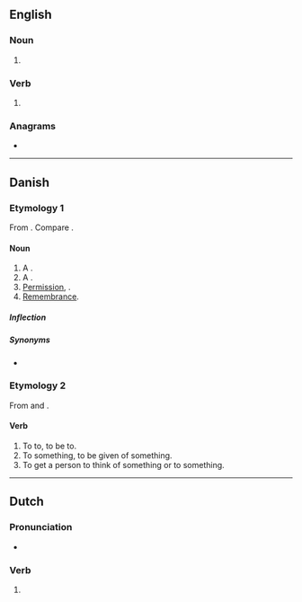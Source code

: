 {{also|Minde}}
==English==

===Noun===
{{en-noun}}

# {{obsolete spelling of|mind|lang=en}}

===Verb===
{{en-verb|mind}}

# {{obsolete spelling of|mind|lang=en}}

===Anagrams===
* {{anagrams|en|a=deimn|EDMIn|Indem.|denim|menid|mined}}

----

==Danish==

===Etymology 1===
From {{inh|da|non|minni}}. Compare {{cog|en|mind}}.

====Noun====
{{da-noun|t|r}}
# A {{l|en|memory}}.
# A {{l|en|memorial}}.
# [[permission#English|Permission]], {{l|en|consent}}.
# [[remembrance#English|Remembrance]].

=====Inflection=====
{{da-noun-infl|t|r}}

=====Synonyms=====
* {{l|da|erindring}}

===Etymology 2===
From {{inh|da|non|minna}} and {{m|non|minnast}}.

====Verb====
{{da-verb|mind|minde|minder|mindede|har|mindet}}
# To {{l|en|relate}} to, to be {{l|en|similar}} to.
# To {{l|en|remember}} something, to be given {{l|en|remembrance}} of something.
# To get a person to think of something {{l|en|similar}} or {{l|en|identical}} to something.

----

==Dutch==

===Pronunciation===
* {{audio|Nl-minde.ogg|Audio|lang=nl}}

===Verb===
{{head|nl|verb form}}

# {{nl-verb form of|n=sg|t=past|m=ind+subj|minnen}}